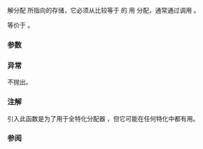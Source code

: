 {{cpp/memory/polymorphic_allocator/title|deallocate_object}}
{{cpp/memory/polymorphic_allocator/navbar}}

{{ddcl|since=c++20|1= 
template&lt; class U &gt;
void deallocate_object( U* p, std::size_t n = 1 );
}}

解分配 {{c|p}} 所指向的存储，它必须从比较等于 {{c|*resource()}} 的 {{lc|std::pmr::memory_resource}} {{c|x}} 用 {{c|x.allocate(n*sizeof(U), alignof(U))}} 分配，通常通过调用 {{c|allocate_object&lt;U&gt;(n)}}。

等价于 {{c|deallocate_bytes(p, n*sizeof(U), alignof(U));}}。

===参数===
{{par begin}}
{{par|p|指向要解分配的内存的指针}}
{{par|n|内存所用于的 {{tt|U}} 类型对象数}}
{{par end}}

===异常===
不抛出。

===注解===
引入此函数是为了用于全特化分配器 {{c|std::polymorphic_allocator&lt;&gt;}}，但它可能在任何特化中都有用。

===参阅===
{{dsc begin}}
{{dsc inc|cpp/memory/polymorphic_allocator/dsc deallocate_bytes}}
{{dsc inc|cpp/memory/polymorphic_allocator/dsc delete_object}}
{{dsc inc|cpp/memory/allocator traits/dsc deallocate}}
{{dsc inc|cpp/memory/memory resource/dsc deallocate}}
{{dsc end}}

{{langlinks|en|es|ja|ru}}